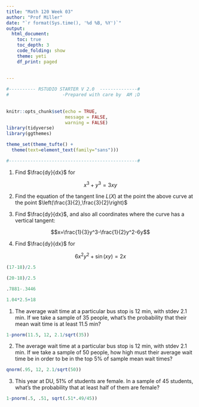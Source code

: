 ```yaml
---
title: "Math 120 Week 03"
author: "Prof Miller"
date: "`r format(Sys.time(), '%d %B, %Y')`"
output: 
  html_document:
    toc: true
    toc_depth: 3
    code_folding: show
    theme: yeti
    df_print: paged
  
  
---
```


```r

#---------- RSTUDIO STARTER V 2.0  --------------#
#                    -Prepared with care by  AM ;D
                
                                                                          
knitr::opts_chunk$set(echo = TRUE, 
                      message = FALSE, 
                      warning = FALSE)      
library(tidyverse)                
library(ggthemes)                    

theme_set(theme_tufte() +                                     
  theme(text=element_text(family="sans")))  

#------------------------------------------------#
```



1) Find $\frac{dy}{dx}$ for 

$$x^3+y^3=3xy$$


2) Find the equation of the tangent line $L(X)$ at the point the above curve at the point $\left(\frac{3}{2},\frac{3}{2}\right)$


3) Find $\frac{dy}{dx}$, and also all coordinates where the curve has a vertical tangent:

$$x=\frac{1}{3}y^3-\frac{1}{2}y^2-6y$$

4)  Find $\frac{dy}{dx}$ for 

$$6x^2y^2+\sin(xy)=2x$$











```r
(17-18)/2.5
```


```r
(20-18)/2.5
```


```r
.7881-.3446
```





```r
1.04*2.5+18
```





1)  The average wait time at a particular bus stop is 12 min, with stdev 2.1 min.  If we take a sample of 35 people, what's the probability that their mean wait time is at least 11.5 min?


```r
1-pnorm(11.5, 12, 2.1/sqrt(35))
```


2)  The average wait time at a particular bus stop is 12 min, with stdev 2.1 min.  If we take a sample of 50 people, how high must their average wait time be in order to be in the top 5% of sample mean wait times?

```r
qnorm(.95, 12, 2.1/sqrt(50))
```


3)  This year at DU, 51% of students are female.  In a sample of 45 students, what's the probability that at least half of them are female?


```r
1-pnorm(.5, .51, sqrt(.51*.49/45))
```




